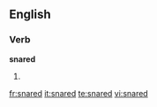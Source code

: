
==English==

===Verb===
'''snared'''

# {{past of|[[snare]]}}

[[fr:snared]]
[[it:snared]]
[[te:snared]]
[[vi:snared]]